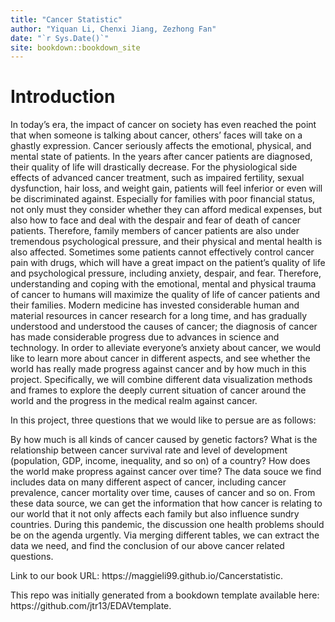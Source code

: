 ```yaml
--- 
title: "Cancer Statistic"
author: "Yiquan Li, Chenxi Jiang, Zezhong Fan"
date: "`r Sys.Date()`"
site: bookdown::bookdown_site
---
```


# Introduction

In today's era, the impact of cancer on society has even reached the point that when someone is talking about cancer, others' faces will take on a ghastly expression. Cancer seriously affects the emotional, physical, and mental state of patients. In the years after cancer patients are diagnosed, their quality of life will drastically decrease. For the physiological side effects of advanced cancer treatment, such as impaired fertility, sexual dysfunction, hair loss, and weight gain, patients will feel inferior or even will be discriminated against.
Especially for families with poor financial status, not only must they consider whether they can afford medical expenses, but also how to face and deal with the despair and fear of death of cancer patients. Therefore, family members of cancer patients are also under tremendous psychological pressure, and their physical and mental health is also affected. Sometimes some patients cannot effectively control cancer pain with drugs, which will have a great impact on the patient's quality of life and psychological pressure, including anxiety, despair, and fear. Therefore, understanding and coping with the emotional, mental and physical trauma of cancer to humans will maximize the quality of life of cancer patients and their families. Modern medicine has invested considerable human and material resources in cancer research for a long time, and has gradually understood and understood the causes of cancer; the diagnosis of cancer has made considerable progress due to advances in science and technology. In order to alleviate everyone’s anxiety about cancer, we would like to learn more about cancer in different aspects, and see whether the world has really made progress against cancer and by how much in this project. Specifically, we will combine different data visualization methods and frames to explore the deeply current situation of cancer around the world and the progress in the medical realm against cancer.

In this project, three questions that we would like to persue are as follows:

By how much is all kinds of cancer caused by genetic factors?
What is the relationship between cancer survival rate and level of development (population, GDP, income, inequality, and so on) of a country?
How does the world make propress against cancer over time?
The data souce we find includes data on many different aspect of cancer, including cancer prevalence, cancer mortality over time, causes of cancer and so on. From these data source, we can get the information that how cancer is relating to our world that it not only affects each family but also influence sundry countries. During this pandemic, the discussion one health problems should be on the agenda urgently. Via merging different tables, we can extract the data we need, and find the conclusion of our above cancer related questions.

Link to our book URL: https://maggieli99.github.io/Cancerstatistic.

This repo was initially generated from a bookdown template available here: https://github.com/jtr13/EDAVtemplate.